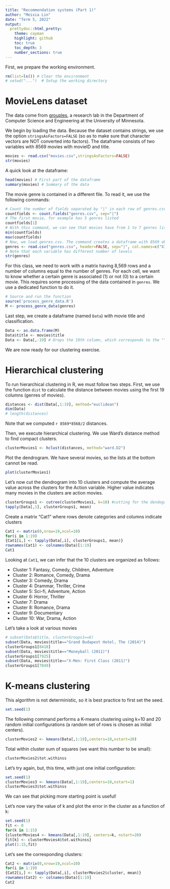 ```yaml
---
title: "Recommendation systems (Part 1)"
author: "Meixia Lin"
date: "Term 5, 2022"
output: 
  prettydoc::html_pretty:
    theme: cayman
    highlight: github
    toc: true
    toc_depth: 3
    number_sections: true
---
```


First, we prepare the working environment.
```r
rm(list=ls()) # Clear the environment
# setwd("...")  # Setup the working directory
```


# MovieLens dataset

The data come from [grouples](https://grouplens.org), a research lab in the Department of Computer Science and Engineering at the University of Minnesota.

We begin by loading the data. Because the dataset contains strings, we use the option `stringsAsFactors=FALSE` (so as to make sure that character vectors are NOT converted into factors). The dataframe consists of two variables with 8569 movies with movieID and title.

```r
movies <- read.csv("movies.csv",stringsAsFactors=FALSE)
str(movies)
```

A quick look at the dataframe:

```r
head(movies) # First part of the dataframe
summary(movies) # Summary of the data
```

The movie genre is contained in a different file. To read it, we use the following commands:

```r
# Count the number of fields separated by "|" in each row of genres.csv
countfields <- count.fields("genres.csv", sep="|") 
# The first movie, for example has 5 genres listed
countfields[1] 
# With this command, we can see that movies have from 1 to 7 genres listed
min(countfields)
max(countfields)
# Now, we load genres.csv. The command creates a dataframe with 8569 observations and 7 variables with column names X1 ... X7.
genres <- read.csv("genres.csv", header=FALSE, sep="|", col.names=c("X1","X2","X3","X4","X5","X6","X7"), stringsAsFactors=TRUE)
# Note that each variable has different number of levels
str(genres) 
```
 
For this class, we need to work with a matrix having 8,569 rows and a number of columns equal to the number of genres. For each cell, we want to know whether a certain genre is associated (1) or not (0) to a certain movie. This requires some processing of the data contained in `genres`. We use a dedicated function to do it.

```r
# Source and run the function
source('process_genre_data.R')
M <- process_genre_data(genres)
```

Last step, we create a dataframe (named `Data`) with movie title and classification.

```r
Data <- as.data.frame(M)
Data$title <- movies$title
Data <- Data[,-19] # Drops the 19th column, which corresponds to the "" category
```

We are now ready for our clustering exercise.


# Hierarchical clustering

To run hierarchical clustering in R, we must follow two steps. First, we use the function `dist` to calculate the distance between movies using the first 19 columns (genres of movies).

```r
distances <- dist(Data[,1:19], method="euclidean")
dim(Data)
# length(distances)
```

Note that we computed `r 8569*8568/2` distances.

Then, we execute hierarchical clustering. We use Ward's distance method to find compact clusters.

```r
clusterMovies1 <- hclust(distances, method="ward.D2")
```

Plot the dendrogram. We have several movies, so the lists at the bottom cannot be read.

```r
plot(clusterMovies1) 
```

Let's now cut the dendrogram into 10 clusters and compute the average value across the clusters for the Action variable. Higher value indicates many movies in the clusters are action movies.

```r
clusterGroups1 <- cutree(clusterMovies1, k=10) #cutting for the dendogram
tapply(Data[,1], clusterGroups1, mean) 
```

Create a matrix "Cat1" where rows denote categories and columns indicate clusters

```r
Cat1 <- matrix(0,nrow=19,ncol=10)
for(i in 1:19)
{Cat1[i,] <- tapply(Data[,i], clusterGroups1, mean)}
rownames(Cat1) <- colnames(Data)[1:19]
Cat1
```

Looking at `Cat1`, we can infer that the 10 clusters are organized as follows:
  
* Cluster 1: Fantasy, Comedy, Children, Adventure
* Cluster 2: Romance, Comedy, Drama
* Cluster 3: Comedy, Drama
* Cluster 4: Drammar, Thriller, Crime
* Cluster 5: Sci-fi, Adventure, Action
* Cluster 6: Horror, Thriller
* Cluster 7: Drama
* Cluster 8: Romance, Drama
* Cluster 9: Documentary
* Cluster 10: War, Drama, Action

Let's take a look at various movies

```r
# subset(Data$title, clusterGroups1==6)
subset(Data, movies$title=="Grand Budapest Hotel, The (2014)")
clusterGroups1[8418]
subset(Data, movies$title=="Moneyball (2011)")
clusterGroups1[7925]
subset(Data, movies$title=="X-Men: First Class (2011)")
clusterGroups1[7849]
```


# K-means clustering

This algorithm is not deterministic, so it is best practice to first set the seed.

```r
set.seed(1)
```

The following command performs a K-means clustering using k=10 and 20 random initial configurations (a random set of rows is chosen as initial centers).

```r
clusterMovies2 <- kmeans(Data[,1:19],centers=10,nstart=20)
```

Total within cluster sum of squares (we want this number to be small):

```r
clusterMovies2$tot.withinss 
```

Let's try again, but, this time, with just one initial configuration:

```r
set.seed(1)
clusterMovies3 <- kmeans(Data[,1:19],centers=10,nstart=1)
clusterMovies3$tot.withinss 
```

We can see that picking more starting point is useful!

Let's now vary the value of k and plot the error in the cluster as a function of k:

```r
set.seed(1)
fit <- 0
for(k in 1:15)
{clusterMovies4 <- kmeans(Data[,1:19], centers=k, nstart=20)
fit[k] <- clusterMovies4$tot.withinss}
plot(1:15,fit)
```

Let's see the corresponding clusters:

```r
Cat2 <- matrix(0,nrow=19,ncol=10)
for(i in 1:19)
{Cat2[i,] <- tapply(Data[,i], clusterMovies2$cluster, mean)}
rownames(Cat2) <- colnames(Data)[1:19]
Cat2
```















